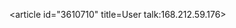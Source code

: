 <article id="3610710" title=User talk:168.212.59.176>
	<talkpage id="3610710" title="User talk:168.212.59.176">
{{OW}}
	</talkpage>
</article>